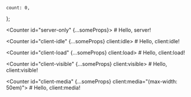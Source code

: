 
	count: 0,
};

<Counter id="server-only" {...someProps}>
	# Hello, server!
</Counter>

<Counter id="client-idle" {...someProps} client:idle>
	# Hello, client:idle!
</Counter>

<Counter id="client-load" {...someProps} client:load>
	# Hello, client:load!
</Counter>

<Counter id="client-visible" {...someProps} client:visible>
	# Hello, client:visible!
</Counter>

<Counter id="client-media" {...someProps} client:media="(max-width: 50em)">
	# Hello, client:media!
</Counter>

<ReactComponent id="client-only" client:only="react" />
